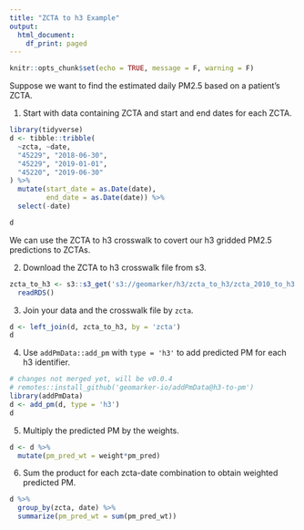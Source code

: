 ```yaml
---
title: "ZCTA to h3 Example"
output: 
  html_document:
    df_print: paged
---
```


```r
knitr::opts_chunk$set(echo = TRUE, message = F, warning = F)
```

Suppose we want to find the estimated daily PM2.5 based on a patient's ZCTA.

1. Start with data containing ZCTA and start and end dates for each ZCTA.

```r
library(tidyverse)
d <- tibble::tribble(
  ~zcta, ~date, 
  "45229", "2018-06-30", 
  "45229", "2019-01-01", 
  "45220", "2019-06-30"
) %>% 
  mutate(start_date = as.Date(date),
         end_date = as.Date(date)) %>% 
  select(-date)

d
```

We can use the ZCTA to h3 crosswalk to covert our h3 gridded PM2.5 predictions to ZCTAs.

2. Download the ZCTA to h3 crosswalk file from s3.

```r
zcta_to_h3 <- s3::s3_get('s3://geomarker/h3/zcta_to_h3/zcta_2010_to_h3.rds') %>% 
  readRDS()
```

3. Join your data and the crosswalk file by `zcta`. 

```r
d <- left_join(d, zcta_to_h3, by = 'zcta')
d
```

4. Use `addPmData::add_pm` with `type = 'h3'` to add predicted PM for each h3 identifier. 

```r
# changes not merged yet, will be v0.0.4 
# remotes::install_github('geomarker-io/addPmData@h3-to-pm')
library(addPmData)
d <- add_pm(d, type = 'h3')
d
```

5. Multiply the predicted PM by the weights. 

```r
d <- d %>% 
  mutate(pm_pred_wt = weight*pm_pred)
```

6. Sum the product for each zcta-date combination to obtain weighted predicted PM. 

```r
d %>% 
  group_by(zcta, date) %>% 
  summarize(pm_pred_wt = sum(pm_pred_wt))
```

